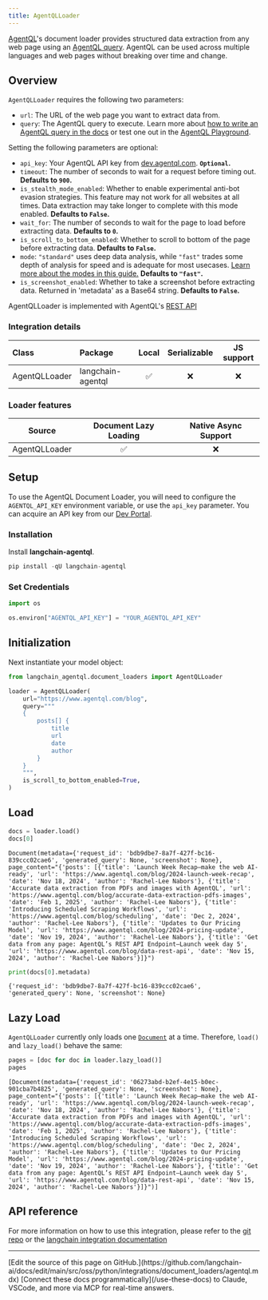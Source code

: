 ```yaml
---
title: AgentQLLoader
---
```


[AgentQL](https://www.agentql.com/)'s document loader provides structured data extraction from any web page using an [AgentQL query](https://docs.agentql.com/agentql-query). AgentQL can be used across multiple languages and web pages without breaking over time and change.

## Overview

`AgentQLLoader` requires the following two parameters:

- `url`: The URL of the web page you want to extract data from.
- `query`: The AgentQL query to execute. Learn more about [how to write an AgentQL query in the docs](https://docs.agentql.com/agentql-query) or test one out in the [AgentQL Playground](https://dev.agentql.com/playground).

Setting the following parameters are optional:

- `api_key`: Your AgentQL API key from [dev.agentql.com](https://dev.agentql.com). **`Optional`.**
- `timeout`: The number of seconds to wait for a request before timing out. **Defaults to `900`.**
- `is_stealth_mode_enabled`: Whether to enable experimental anti-bot evasion strategies. This feature may not work for all websites at all times. Data extraction may take longer to complete with this mode enabled. **Defaults to `False`.**
- `wait_for`: The number of seconds to wait for the page to load before extracting data. **Defaults to `0`.**
- `is_scroll_to_bottom_enabled`: Whether to scroll to bottom of the page before extracting data. **Defaults to `False`.**
- `mode`: `"standard"` uses deep data analysis, while `"fast"` trades some depth of analysis for speed and is adequate for most usecases. [Learn more about the modes in this guide.](https://docs.agentql.com/accuracy/standard-mode) **Defaults to `"fast"`.**
- `is_screenshot_enabled`: Whether to take a screenshot before extracting data. Returned in 'metadata' as a Base64 string. **Defaults to `False`.**

AgentQLLoader is implemented with AgentQL's [REST API](https://docs.agentql.com/rest-api/api-reference)

### Integration details

| Class | Package | Local | Serializable | JS support |
| :--- | :--- | :---: | :---: |  :---: |
| AgentQLLoader| langchain-agentql | ✅ | ❌ | ❌ |

### Loader features

| Source | Document Lazy Loading | Native Async Support
| :---: | :---: | :---: |
| AgentQLLoader | ✅ | ❌ |

## Setup

To use the AgentQL Document Loader, you will need to configure the `AGENTQL_API_KEY` environment variable, or use the `api_key` parameter. You can acquire an API key from our [Dev Portal](https://dev.agentql.com).

### Installation

Install **langchain-agentql**.

```python
pip install -qU langchain-agentql
```

### Set Credentials

```python
import os

os.environ["AGENTQL_API_KEY"] = "YOUR_AGENTQL_API_KEY"
```

## Initialization

Next instantiate your model object:

```python
from langchain_agentql.document_loaders import AgentQLLoader

loader = AgentQLLoader(
    url="https://www.agentql.com/blog",
    query="""
    {
        posts[] {
            title
            url
            date
            author
        }
    }
    """,
    is_scroll_to_bottom_enabled=True,
)
```

## Load

```python
docs = loader.load()
docs[0]
```

```output
Document(metadata={'request_id': 'bdb9dbe7-8a7f-427f-bc16-839ccc02cae6', 'generated_query': None, 'screenshot': None}, page_content="{'posts': [{'title': 'Launch Week Recap—make the web AI-ready', 'url': 'https://www.agentql.com/blog/2024-launch-week-recap', 'date': 'Nov 18, 2024', 'author': 'Rachel-Lee Nabors'}, {'title': 'Accurate data extraction from PDFs and images with AgentQL', 'url': 'https://www.agentql.com/blog/accurate-data-extraction-pdfs-images', 'date': 'Feb 1, 2025', 'author': 'Rachel-Lee Nabors'}, {'title': 'Introducing Scheduled Scraping Workflows', 'url': 'https://www.agentql.com/blog/scheduling', 'date': 'Dec 2, 2024', 'author': 'Rachel-Lee Nabors'}, {'title': 'Updates to Our Pricing Model', 'url': 'https://www.agentql.com/blog/2024-pricing-update', 'date': 'Nov 19, 2024', 'author': 'Rachel-Lee Nabors'}, {'title': 'Get data from any page: AgentQL’s REST API Endpoint—Launch week day 5', 'url': 'https://www.agentql.com/blog/data-rest-api', 'date': 'Nov 15, 2024', 'author': 'Rachel-Lee Nabors'}]}")
```

```python
print(docs[0].metadata)
```

```output
{'request_id': 'bdb9dbe7-8a7f-427f-bc16-839ccc02cae6', 'generated_query': None, 'screenshot': None}
```

## Lazy Load

`AgentQLLoader` currently only loads one [`Document`](https://reference.langchain.com/python/langchain_core/documents/#langchain_core.documents.base.Document) at a time. Therefore, `load()` and `lazy_load()` behave the same:

```python
pages = [doc for doc in loader.lazy_load()]
pages
```

```output
[Document(metadata={'request_id': '06273abd-b2ef-4e15-b0ec-901cba7b4825', 'generated_query': None, 'screenshot': None}, page_content="{'posts': [{'title': 'Launch Week Recap—make the web AI-ready', 'url': 'https://www.agentql.com/blog/2024-launch-week-recap', 'date': 'Nov 18, 2024', 'author': 'Rachel-Lee Nabors'}, {'title': 'Accurate data extraction from PDFs and images with AgentQL', 'url': 'https://www.agentql.com/blog/accurate-data-extraction-pdfs-images', 'date': 'Feb 1, 2025', 'author': 'Rachel-Lee Nabors'}, {'title': 'Introducing Scheduled Scraping Workflows', 'url': 'https://www.agentql.com/blog/scheduling', 'date': 'Dec 2, 2024', 'author': 'Rachel-Lee Nabors'}, {'title': 'Updates to Our Pricing Model', 'url': 'https://www.agentql.com/blog/2024-pricing-update', 'date': 'Nov 19, 2024', 'author': 'Rachel-Lee Nabors'}, {'title': 'Get data from any page: AgentQL’s REST API Endpoint—Launch week day 5', 'url': 'https://www.agentql.com/blog/data-rest-api', 'date': 'Nov 15, 2024', 'author': 'Rachel-Lee Nabors'}]}")]
```

## API reference

For more information on how to use this integration, please refer to the [git repo](https://github.com/tinyfish-io/agentql-integrations/tree/main/langchain) or the [langchain integration documentation](https://docs.agentql.com/integrations/langchain)

---

<Callout icon="pen-to-square" iconType="regular">
    [Edit the source of this page on GitHub.](https://github.com/langchain-ai/docs/edit/main/src/oss/python/integrations/document_loaders/agentql.mdx)
</Callout>
<Tip icon="terminal" iconType="regular">
    [Connect these docs programmatically](/use-these-docs) to Claude, VSCode, and more via MCP for    real-time answers.
</Tip>
